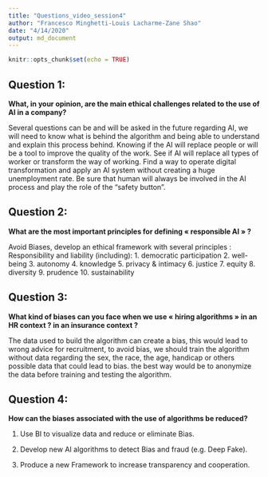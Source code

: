 ```yaml
---
title: "Questions_video_session4"
author: "Francesco Minghetti-Louis Lacharme-Zane Shao"
date: "4/14/2020"
output: md_document
---
```


```r
knitr::opts_chunk$set(echo = TRUE)
```

## Question 1: 

**What, in your opinion, are the main ethical challenges related to the use of AI in a company?**

Several questions can be and will be asked in the future regarding AI, we will need to know what is behind the algorithm and being able to understand and explain this process behind. Knowing if the AI will replace people or will be a tool to improve the quality of the work. See if  AI will replace all types of worker or transform the way of working. Find a way to operate digital transformation and apply an AI system without creating a huge unemployment rate. Be sure that human will always be involved in the AI process and play the role of the “safety button”.

## Question 2: 

**What are the most important principles for defining « responsible AI » ?**

Avoid Biases,  develop an ethical framework with several principles : 
Responsibility and liability (including):
1. democratic participation
2. well-being
3. autonomy
4. knowledge
5. privacy & intimacy
6. justice
7. equity
8. diversity
9. prudence
10. sustainability

## Question 3:

**What kind of biases can you face when we use « hiring algorithms » in an HR context ? in an insurance context ?**

The data used to build the algorithm can create a bias, this would lead to wrong advice for recruitment, to avoid bias, we should train the algorithm without data regarding the sex, the race, the age, handicap or others possible data that could lead to bias. the best way would be to anonymize the data before training and testing the algorithm. 

## Question 4:

**How can the biases associated with the use of algorithms be reduced?**

1. Use BI to visualize data and reduce or eliminate Bias.

2. Develop new AI algorithms to detect Bias and fraud (e.g. Deep Fake).

3. Produce a new Framework to increase transparency and cooperation.


